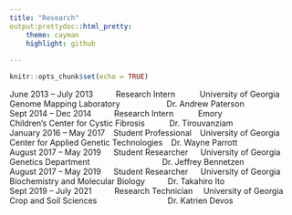 ```yaml
---
title: "Research"
output:prettydoc::html_pretty:
    theme: cayman
    highlight: github
    
---
```


```r
knitr::opts_chunk$set(echo = TRUE)
```

June 2013 – July 2013 &emsp; &emsp; Research Intern &emsp;&emsp;&ensp; University of Georgia &nbsp; Genome Mapping Laboratory &emsp;&emsp;&emsp;&emsp;&emsp;&nbsp; Dr. Andrew Paterson
</br>
Sept 2014 – Dec 2014 &emsp;&emsp;&nbsp; Research Intern &emsp;&emsp;&ensp; Emory &emsp;&emsp;&emsp;&emsp;&emsp;&emsp;&ensp;&nbsp; Children's Center for Cystic Fibrosis &emsp;&emsp;&ensp; Dr. Tirouvanziam
</br>
January 2016 – May 2017 &ensp; Student Professional &ensp; University of Georgia &nbsp; Center for Applied Genetic Technologies &ensp; Dr. Wayne Parrott
</br>
August 2017 – May 2019 &emsp; Student Researcher &emsp; University of Georgia &nbsp; Genetics Department &emsp;&emsp;&emsp;&emsp;&emsp;&emsp;&emsp;&emsp;&ensp; Dr. Jeffrey Bennetzen
</br>
August 2017 – May 2019 &emsp; Student Researcher &emsp; University of Georgia &nbsp; Biochemistry and Molecular Biology &emsp;&emsp;&nbsp; Dr. Takahiro Ito
</br>
Sept 2019 – July 2021 &emsp;&emsp;&nbsp; Research Technician &ensp;&nbsp; University of Georgia &nbsp; Crop and Soil Sciences &emsp;&emsp;&emsp;&emsp;&emsp;&emsp;&emsp;&emsp;&nbsp; Dr. Katrien Devos




